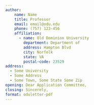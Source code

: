 ```yaml
---
author:
    name: Name
    title: Professor
    email: email@odu.edu
    phone: (757) 123-456
    affiliation:
      - name: Old Dominion University
        department: Department of
        address: Hampton Blvd
        city: Norfolk
        state: VA
        postal-code: 23529
address:
  - Some University
  - Some Address
  - Some Town, Some State Some Zip
opening: Dear Application Committee,
closing: Sincerely,
format: oduletter-pdf
---
```


\lipsum[1-8]